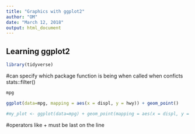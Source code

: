 ```yaml
---
title: "Graphics with ggplot2"
author: "OM"
date: "March 12, 2018"
output: html_document
---
```


## Learning ggplot2
```r
library(tidyverse)
```
#can specify which package function is being when called when conficts
stats::filter()

```r
mpg
```
```r
ggplot(data=mpg, mapping = aes(x = displ, y = hwy)) + geom_point()

#my_plot <- ggplot(data=mpg) + geom_point(mapping = aes(x = displ, y = hwy))

```

#operators like + must be last on the line
